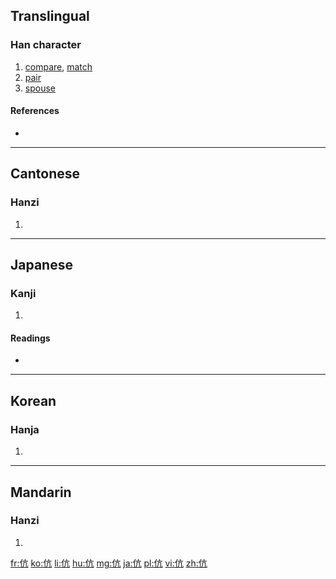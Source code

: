 ==Translingual==

===Han character===
{{Han char|rn=9|rad=人|as=04|sn=6|four=2021<sub>7</sub>|canj=人卜竹弓 (OYHN)|ids=⿰[[亻]][[亢]]}}

# [[compare]], [[match]]
# [[pair]]
# [[spouse]]

====References====
* {{Han ref|kx=0095.140|dkj=00431|dj=0201.140|hdz=10126.010|uh=4F09|ud=20233|bh=A5EA|bd=42474}}

----

==Cantonese==

===Hanzi===
{{yue-hanzi|jyut=kong3|y=kong3}}

# {{defn|lang=yue|sort=人04}}

----

==Japanese==

===Kanji===
{{ja-kanji|grade=|rs=人04}}

# {{defn|lang=ja|sort=人04}}

====Readings====
* {{ja-readings|on=[[こう]] (kō)|kun=[[たぐい]] (tagui), [[ならぶ]] (narabu)}}

----

==Korean==

===Hanja===
{{ko-hanja|hangeul=항|rv=hang|mr=hang}}

# {{defn|lang=ko|sort=人04}}

----

==Mandarin==

===Hanzi===
{{cmn-hanzi|pin=[[kàng]] ([[kang4]])|wg=k'ang<sup>4</sup>}}

# {{defn|lang=cmn|sort=人04}}

[[fr:伉]]
[[ko:伉]]
[[li:伉]]
[[hu:伉]]
[[mg:伉]]
[[ja:伉]]
[[pl:伉]]
[[vi:伉]]
[[zh:伉]]
